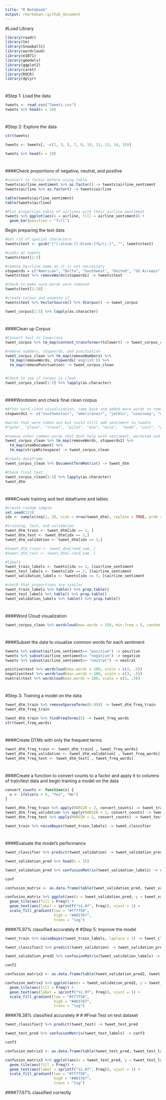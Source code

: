 ```yaml
---
title: "R Notebook"
output: rmarkdown::github_document
---
```


#Load Library
```r
library(readr)
library(tm)
library(SnowballC)
library(wordcloud)
library(e1071)
library(gmodels)
library(ggplot2)
library(caret)
library(ROCR)
library(dplyr)
```
#
#Step 1: Load the data
```r
tweets <- read_csv("Tweets.csv")
tweets %>% head(n = 10)
```
#
#Step 2: Explore the data
```r
str(tweets)

tweets <- tweets[, -c(1, 3, 5, 7, 9, 10, 12, 13, 14, 15)]

tweets %>% head(n = 10)
```
#
####Check proportions of negative, neutral, and positive
```r
#convert to factor before using table
tweets$airline_sentiment %>% as.factor() -> tweets$airline_sentiment
tweets$airline %>% as.factor() -> tweets$airline 

table(tweets$airline_sentiment)
table(tweets$airline)

#Plot proportion table of airlines with their airline sentiment
tweets %>% ggplot(aes(x = airline, fill = airline_sentiment)) + 
  geom_bar(position = "fill")
```

Begin preparing the text data
```r
#Get rid of special characters
tweets$text <- gsub("[^[:alnum:][:blank:]?&/\\-]", "", tweets$text)

#Looks at tweets 
tweets$text[1:5]

#remove @airline name as it is not neccessary
stopwords = c("American", "Delta", "Southwest", "United", "US Airways", "VirginAmerica", "SouthwestAirlines", "AmericanAirlines")
tweets$text %>% removeWords(stopwords) -> tweets$text

#check to make sure words were removed 
tweets$text[1:10]

#create corpus and examine it 
tweets$text %>% VectorSource() %>% VCorpus() -> tweet_corpus

tweet_corpus[1:5] %>% lapply(as.character)
```
#
####Clean up Corpus
```r
#Convert text to lowercase 
tweet_corpus %>% tm_map(content_transformer(tolower)) -> tweet_corpus_clean

#remove numbers, stopwords, and punctuation
tweet_corpus_clean %>% tm_map(removeNumbers) %>% 
  tm_map(removeWords, stopwords('english')) %>% 
  tm_map(removePunctuation) -> tweet_corpus_clean


#Check to see if corpus is clean
tweet_corpus_clean[1:5] %>% lapply(as.character)
```
#
####Wordstem and check final clean corpus 
```r
#After word cloud visualization, came back and added more words to remove
stopwords2 <- c("southwestair", "americanair", "jetblu", "usairway", "will", "newark", "houston", "airport",  "airlin", "just", "lax", "can", "ive", "flightl", "jfk", "what", "let", "want", "flightr", "your",  "that", "follow", "one", "flt", "fli", "even", "use", "week", "two", "anoth", "see", "make", "got", "said", "tonight",  "tomorrow", "put", "year", "dfw", "today", "get", "yet", "number", "told", "day", "also", "morn", "min", "someon", "flight", "fleek",  "tweet")

#words that were taken out but could still add sentiment to tweets
#"gate", "plane", "travel", "pilot", "due", "mile",  "made", "unit", "website", "night", "agent", "point", "onlin", "email", "amp", "keep", "miss", "system", "guy", "show", "think", "websit", "fleet"

#remove other common words that dont help with sentiment, wordstem and strip whitespace 
tweet_corpus_clean %>% tm_map(removeWords, stopwords2) %>% 
  tm_map(stemDocument) %>% 
  tm_map(stripWhitespace) -> tweet_corpus_clean

#create dataframe
tweet_corpus_clean %>% DocumentTermMatrix() -> tweet_dtm

#Check final text 
tweet_corpus_clean[1:5] %>% lapply(as.character)
tweet_dtm
```
#
####Create training and test dataframe and lables
```r
#create random sample
set.seed(123)
idx <- sample(seq(1, 3), size = nrow(tweet_dtm), replace = TRUE, prob = c(.8, .2, .2 ))

#training, test, and validation
tweet_dtm_train <- tweet_dtm[idx == 1, ]
tweet_dtm_test <- tweet_dtm[idx == 2,]
tweet_dtm_validation <- tweet_dtm[idx == 3,]

#tweet_dtm_train <- tweet_dtm[rand_sam, ]
#tweet_dtm_test <- tweet_dtm[-rand_sam, ]

#labels 
tweet_train_labels <- tweets[idx == 1, ]$airline_sentiment
tweet_test_labels <- tweets[idx == 2, ]$airline_sentiment
tweet_validation_labels <- tweets[idx == 3, ]$airline_sentiment

#check that proportions are similar
tweet_train_labels %>% table() %>% prop.table()
tweet_test_labels %>% table() %>% prop.table()
tweet_validation_labels %>% table() %>% prop.table()
```
#
####Word Cloud visualization
```r
tweet_corpus_clean %>% wordcloud(max.words = 150, min.freq = 5, random.order = F)
```
#
####Subset the data to visualize common words for each sentiment
```r
tweets %>% subset(airline_sentiment== "positive") -> positive
tweets %>% subset(airline_sentiment== "negative") -> negative
tweets %>% subset(airline_sentiment== "neutral") -> neutral

positive$text %>% wordcloud(max.words = 100, scale = c(3, .5))
negative$text %>% wordcloud(max.words = 100, scale = c(3, .5))
nuetral$text %>% wordcloud(max.words = 100, scale = c(3, .5))

```
#
#
#Step 3: Training a model on the data
```r
tweet_dtm_train %>% removeSparseTerms(0.999) -> tweet_dtm_freq_train
tweet_dtm_freq_train

tweet_dtm_train %>% findFreqTerms(5) -> tweet_freq_words
str(tweet_freq_words)
```
#
####Create DTMs with only the frequent terms
```r
tweet_dtm_freq_train <- tweet_dtm_train[ , tweet_freq_words]
tweet_dtm_freq_validation <- tweet_dtm_validation[ , tweet_freq_words]
tweet_dtm_freq_test <- tweet_dtm_test[ , tweet_freq_words]
```
#
####Create a function to convert counts to a factor and apply it to columns of train/test data and begin training a model on the data
```r
convert_counts <- function(x) {
  x <- ifelse(x > 0, "Yes", "No")
}

tweet_dtm_freq_train %>% apply(MARGIN = 2, convert_counts) -> tweet_train
tweet_dtm_freq_validation %>% apply(MARGIN = 2, convert_counts) -> tweet_validation 
tweet_dtm_freq_test %>% apply(MARGIN = 2, convert_counts) -> tweet_test

tweet_train %>% naiveBayes(tweet_train_labels) -> tweet_classifier
```
#
####Evaluate the model's performance
```r
tweet_classifier %>% predict(tweet_validation) -> tweet_validation_pred

tweet_validation_pred %>% head(n = 15)

tweet_validation_pred %>% confusionMatrix(tweet_validation_labels) -> conf

conf

confusion_matrix <- as.data.frame(table(tweet_validation_pred, tweet_validation_labels))

confusion_matrix %>% ggplot(aes(x = tweet_validation_pred, y = tweet_validation_labels)) + 
  geom_tile(aes(fill = Freq)) +
  geom_text(aes(label = sprintf("%1.0f", Freq)), vjust = 1) +
  scale_fill_gradient(low = "#ff7f50",
                      high = "#003767",
                      trans = "log")
```
####75.97% classified accurately
#
#Step 5: Improve the model
```r
tweet_train %>% naiveBayes(tweet_train_labels, laplace = 1) -> tweet_classifier2

tweet_classifier2 %>% predict(tweet_validation) -> tweet_validation_pred2

tweet_validation_pred2 %>% confusionMatrix(tweet_validation_labels) -> conf2

conf2

confusion_matrix2 <- as.data.frame(table(tweet_validation_pred2, tweet_validation_labels))

confusion_matrix2 %>% ggplot(aes(x = tweet_validation_pred2, y = tweet_validation_labels)) +
  geom_tile(aes(fill = Freq)) +
  geom_text(aes(label = sprintf("%1.0f", Freq)), vjust = 1) +
  scale_fill_gradient(low = "#ff7f50",
                      high = "#003767",
                      trans = "log")
```
####76.38% classified accurately
#
#
#Final Test on test dataset
```r
tweet_classifier2 %>% predict(tweet_test) -> tweet_test_pred

tweet_test_pred %>% confusionMatrix(tweet_test_labels) -> conf3

conf3

confusion_matrix3 <- as.data.frame(table(tweet_test_pred, tweet_test_labels))

confusion_matrix3 %>% ggplot(aes(x = tweet_test_pred, y = tweet_test_labels)) +
  geom_tile(aes(fill = Freq)) +
  geom_text(aes(label = sprintf("%1.0f", Freq)), vjust = 1) +
  scale_fill_gradient(low = "#ff7f50",
                      high = "#003767",
                      trans = "log")
```
####77.67% classified correctly
